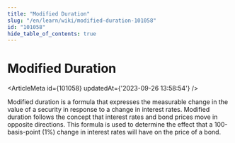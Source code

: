 ```yaml
---
title: "Modified Duration"
slug: "/en/learn/wiki/modified-duration-101058"
id: "101058"
hide_table_of_contents: true
---
```



# Modified Duration

<ArticleMeta id={101058} updatedAt={'2023-09-26 13:58:54'} />
<div className='border-solid border-b border-t-0 my-4 border-[var(--ifm-color-gray-300)]' />

Modified duration is a formula that expresses the measurable change in the value of a security in response to a change in interest rates. Modified duration follows the concept that interest rates and bond prices move in opposite directions. This formula is used to determine the effect that a 100-basis-point (1%) change in interest rates will have on the price of a bond.
